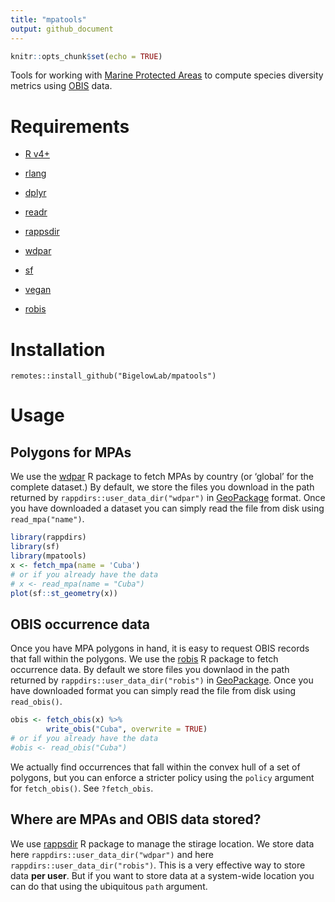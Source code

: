```yaml
---
title: "mpatools"
output: github_document
---
```


```r
knitr::opts_chunk$set(echo = TRUE)
```

Tools for working with [Marine Protected Areas](https://www.iucn.org/theme/protected-areas/our-work/quality-and-effectiveness/world-database-protected-areas-wdpa) to compute species diversity metrics using [OBIS](https://obis.org/) data.


# Requirements

 + [R v4+](https://www.r-project.org/)
 
 + [rlang](https://CRAN.R-project.org/package=rlang)
 
 + [dplyr](https://CRAN.R-project.org/package=dplyr)
 
 + [readr](https://CRAN.R-project.org/package=readr)
 
 + [rappsdir](https://CRAN.R-project.org/package=rappsdir)

 + [wdpar](https://CRAN.R-project.org/package=wdpar)

 + [sf](https://CRAN.R-project.org/package=sf)
 
 + [vegan](https://CRAN.R-project.org/package=vegan)
 
 + [robis](https://cran.r-project.org/web/packages/robis/index.html)
 

# Installation

```
remotes::install_github("BigelowLab/mpatools")
```

# Usage


## Polygons for MPAs 

We use the [wdpar](https://CRAN.R-project.org/package=wdpar) R package to fetch MPAs by country (or 'global' for the complete dataset.)  By default, we store the files you download in the path returned by `rappdirs::user_data_dir("wdpar")` in [GeoPackage](https://www.geopackage.org/) format. Once you have downloaded a dataset you can simply read the file from disk using `read_mpa("name")`.

```r
library(rappdirs)
library(sf)
library(mpatools)
x <- fetch_mpa(name = 'Cuba')
# or if you already have the data
# x <- read_mpa(name = "Cuba")
plot(sf::st_geometry(x))
```

## OBIS occurrence data

Once you have MPA polygons in hand, it is easy to request OBIS records that fall within the polygons. 
We use the [robis](https://cran.r-project.org/web/packages/robis/index.html) R package to fetch occurrence data.  By default we store files you downlaod in the path returned by `rappdirs::user_data_dir("robis")` in [GeoPackage](https://www.geopackage.org/). Once you have downloaded format you can simply read the file from disk using `read_obis()`. 

```r
obis <- fetch_obis(x) %>%
        write_obis("Cuba", overwrite = TRUE)
# or if you already have the data
#obis <- read_obis("Cuba")
```

We actually find occurrences that fall within the convex hull of a set of polygons, but you can enforce a stricter policy using the `policy` argument for `fetch_obis()`.  See `?fetch_obis`.

## Where are MPAs and OBIS data stored?

We use [rappsdir](https://CRAN.R-project.org/package=rappsdir) R package to manage the stirage location.  We store data here `rappdirs::user_data_dir("wdpar")` and here `rappdirs::user_data_dir("robis")`. This is a very effective way to store data **per user**.  But if you want to store data at a system-wide location you can do that using the ubiquitous `path` argument.

